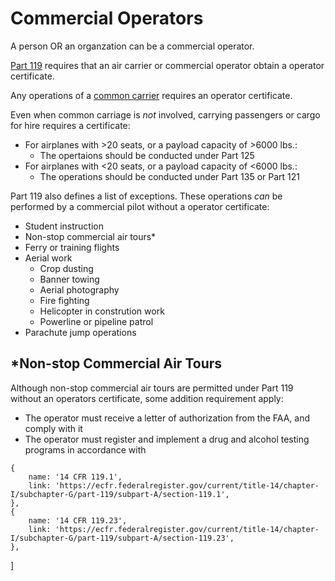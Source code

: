 
# Commercial Operators

A person OR an organzation can be a commercial operator.

[Part 119](https://ecfr.federalregister.gov/current/title-14/chapter-I/subchapter-G/part-119/subpart-A/section-119.1)
requires that an air carrier or commercial operator obtain a operator
certificate.

Any operations of a [common carrier](/topics/commercial/carriage) requires an
operator certificate.

Even when common carriage is _not_ involved, carrying passengers or cargo for
hire requires a certificate:

-   For airplanes with >20 seats, or a payload capacity of >6000 lbs.:
    -   The opertaions should be conducted under Part 125
-   For airplanes with <20 seats, or a payload capacity of <6000 lbs.:
    -   The operations should be conducted under Part 135 or Part 121

<Reg part="119.23" />

Part 119 also defines a list of exceptions. These operations _can_ be performed
by a commercial pilot without a operator certificate:

-   Student instruction
-   Non-stop commercial air tours\*
-   Ferry or training flights
-   Aerial work
    -   Crop dusting
    -   Banner towing
    -   Aerial photography
    -   Fire fighting
    -   Helicopter in constrution work
    -   Powerline or pipeline patrol
-   Parachute jump operations

<Reg part="119.1" />

## \*Non-stop Commercial Air Tours

Although non-stop commercial air tours are permitted under Part 119 without an
operators certificate, some addition requirement apply:

-   The operator must receive a letter of authorization from the FAA, and comply
    with it
-   The operator must register and implement a drug and alcohol testing programs
    in accordance with <Reg part="120" />

<Reg part="91.147" />

    {
        name: '14 CFR 119.1',
        link: 'https://ecfr.federalregister.gov/current/title-14/chapter-I/subchapter-G/part-119/subpart-A/section-119.1',
    },
    {
        name: '14 CFR 119.23',
        link: 'https://ecfr.federalregister.gov/current/title-14/chapter-I/subchapter-G/part-119/subpart-A/section-119.23',
    },
]
